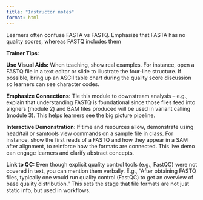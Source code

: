 ```yaml
---
title: "Instructor notes"
format: html
---
```


Learners often confuse FASTA vs FASTQ. Emphasize that FASTA has no quality scores, whereas FASTQ includes them

**Trainer Tips:**

**Use Visual Aids:** When teaching, show real examples. For instance, open a FASTQ file in a text editor or slide to illustrate the four-line structure. If possible, bring up an ASCII table chart during the quality score discussion so learners can see character codes.

**Emphasize Connections:** Tie this module to downstream analysis – e.g., explain that understanding FASTQ is foundational since those files feed into aligners (module 2) and BAM files produced will be used in variant calling (module 3). This helps learners see the big picture pipeline.

**Interactive Demonstration**: If time and resources allow, demonstrate using head/tail or samtools view commands on a sample file in class. For instance, show the first reads of a FASTQ and how they appear in a SAM after alignment, to reinforce how the formats are connected. This live demo can engage learners and clarify abstract concepts.

**Link to QC:** Even though explicit quality control tools (e.g., FastQC) were not covered in text, you can mention them verbally. E.g., “After obtaining FASTQ files, typically one would run quality control (FastQC) to get an overview of base quality distribution.” This sets the stage that file formats are not just static info, but used in workflows.